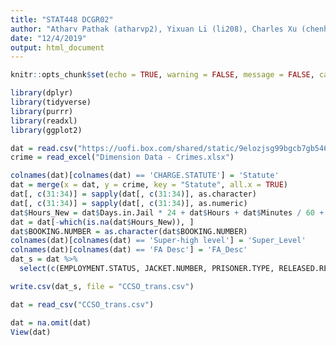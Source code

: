 ```yaml
---
title: "STAT448 DCGR02"
author: "Atharv Pathak (atharvp2), Yixuan Li (li208), Charles Xu (chenhan2)"
date: "12/4/2019"
output: html_document
---
```


```r
knitr::opts_chunk$set(echo = TRUE, warning = FALSE, message = FALSE, cache = TRUE)
```

```r
library(dplyr)
library(tidyverse)
library(purrr)
library(readxl)
library(ggplot2)
```

```r
dat = read.csv("https://uofi.box.com/shared/static/9elozjsg99bgcb7gb546wlfr3r2gc9b7.csv")
crime = read_excel("Dimension Data - Crimes.xlsx")
```

```r
colnames(dat)[colnames(dat) == 'CHARGE.STATUTE'] = 'Statute'
dat = merge(x = dat, y = crime, key = "Statute", all.x = TRUE)
dat[, c(31:34)] = sapply(dat[, c(31:34)], as.character)
dat[, c(31:34)] = sapply(dat[, c(31:34)], as.numeric)
dat$Hours_New = dat$Days.in.Jail * 24 + dat$Hours + dat$Minutes / 60 + dat$Seconds / 3600
dat = dat[-which(is.na(dat$Hours_New)), ]
dat$BOOKING.NUMBER = as.character(dat$BOOKING.NUMBER)
colnames(dat)[colnames(dat) == 'Super-high level'] = 'Super_Level'
colnames(dat)[colnames(dat) == 'FA Desc'] = 'FA_Desc'
dat_s = dat %>%
  select(c(EMPLOYMENT.STATUS, JACKET.NUMBER, PRISONER.TYPE, RELEASED.REASON, CRIME.CODE, CITY, RACE, SEX, CITIZENSHIP, MARITIAL.STATUS, MILITARY, OCCUPATION, SCHOOL, Age.at.Arrest, Hours_New, Super_Level, FA_Desc))
```

```r
write.csv(dat_s, file = "CCSO_trans.csv")
```

```r
dat = read_csv("CCSO_trans.csv")
```

```r
dat = na.omit(dat)
View(dat)
```


